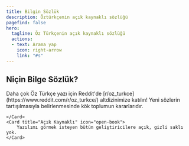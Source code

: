 ```yaml
---
title: Bilgin Sözlük
description: Öztürkçenin açık kaynaklı sözlüğü
pagefind: false
hero:
  tagline: Öz Türkçenin açık kaynaklı sözlüğü
  actions:
  - text: Arama yap
    icon: right-arrow
    link: "#s"
---
```



<Search2 />

## Niçin Bilge Sözlük?

<CardGrid stagger>
	<Card title="Geniş topluluk" icon="pencil">
		Daha çok Öz Türkçe yazı için Reddit'de [r/oz_turkce](https://www.reddit.com/r/oz_turkce/) altdizinimize katılın!
	</Card>
	<Card title="Toplum Destekli" icon="add-document">
		Yeni sözlerin tartışılmasıyla belirlenmesinde kök toplumun kararlarıdır.

    </Card>
    <Card title="Açık Kaynaklı" icon="open-book">
    	Yazılımı görmek isteyen bütün geliştiricilere açık, gizli saklı yok.
    </Card>

</CardGrid>

